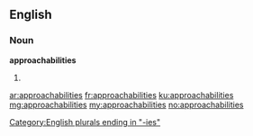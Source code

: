 ==English==

===Noun===
'''approachabilities'''

# {{plural of|approachability}}

[[Category:English plurals ending in "-ies"]]

[[ar:approachabilities]]
[[fr:approachabilities]]
[[ku:approachabilities]]
[[mg:approachabilities]]
[[my:approachabilities]]
[[no:approachabilities]]